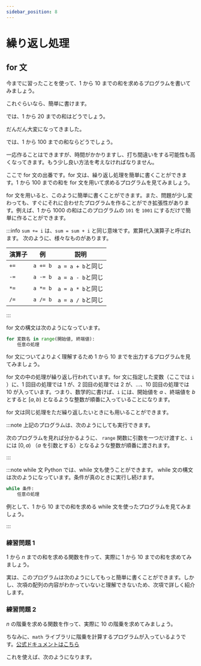 ```yaml
---
sidebar_position: 8
---
```



# 繰り返し処理

## for 文

今までに習ったことを使って、1 から 10 までの和を求めるプログラムを書いてみましょう。

<ViewSource path="/for/sum_1to10.ipynb" />

これぐらいなら、簡単に書けます。

では、1 から 20 までの和はどうでしょう。

<ViewSource path="/for/sum_1to20.ipynb" />

だんだん大変になってきました。

では、1 から 100 までの和ならどうでしょう。

<ViewSource path="/for/sum_1to100.ipynb" />

一応作ることはできますが、時間がかかりますし、打ち間違いをする可能性も高くなってきます。もう少し良い方法を考えなければなりません。

ここで for 文の出番です。for 文は、繰り返し処理を簡単に書くことができます。1 から 100 までの和を for 文を用いて求めるプログラムを見てみましょう。

<ViewSource path="/for/for_sum_1to100.ipynb" />

for 文を用いると、このように簡単に書くことができます。また、問題が少し変わっても、すぐにそれに合わせたプログラムを作ることができ拡張性があります。例えば、1 から 1000 の和はこのプログラムの `101` を `1001` にするだけで簡単に作ることができます。

<ViewSource path="/for/for_sum_1to1000.ipynb" />

:::info
`sum += i` は、`sum = sum + i` と同じ意味です。累算代入演算子と呼ばれます。
次のように、様々なものがあります。

| 演算子 | 例       | 説明              |
| ------ | -------- | ----------------- |
| `+=`   | `a += b` | `a = a + b`と同じ |
| `-=`   | `a -= b` | `a = a - b`と同じ |
| `*=`   | `a *= b` | `a = a * b`と同じ |
| `/=`   | `a /= b` | `a = a / b`と同じ |

:::

for 文の構文は次のようになっています。

```python
for 変数名 in range(開始値, 終端値):
    任意の処理
```

for 文についてよりよく理解するため 1 から 10 までを出力するプログラムを見てみましょう。

<ViewSource path="/for/for_1to10.ipynb" />

for 文の中の処理が繰り返し行われています。for 文に指定した変数（ここでは `i` ）に、1 回目の処理では 1 が、2 回目の処理では 2 が、…、10 回目の処理では 10 が入っています。つまり、数学的に書けば、`i` には、開始値を $a$ 、終端値を $b$ とすると $[a,b)$ となるような整数が順番に入っていることになります。

for 文は同じ処理をただ繰り返したいときにも用いることができます。

<ViewSource path="/for/for_hello.ipynb" />

:::note
上記のプログラムは、次のようにしても実行できます。

<ViewSource path="/for/for_hello2.ipynb" />

次のプログラムを見れば分かるように、 `range` 関数に引数を一つだけ渡すと、`i` には $[0, a)$ （$a$ を引数とする）となるような整数が順番に渡されます。

<ViewSource path="/for/range.ipynb" />
:::

:::note while 文
Python では、while 文も使うことができます。
while 文の構文は次のようになっています。条件が真のときに実行し続けます。

```python
while 条件:
    任意の処理
```

例として、1 から 10 までの和を求める while 文を使ったプログラムを見てみましょう。

<ViewSource path="/for/while.ipynb" />

:::

### 練習問題 1

$1$ から $n$ までの和を求める関数を作って、実際に 1 から 10 までの和を求めてみましょう。

<Answer>
<ViewSource path="/for/upto.ipynb" />

実は、このプログラムは次のようにしてもっと簡単に書くことができます。しかし、次項の配列の内容がわかっていないと理解できないため、次項で詳しく紹介します。

<ViewSource path="/for/upto_sum.ipynb" />
</Answer>

### 練習問題 2

$n$ の階乗を求める関数を作って、実際に 10 の階乗を求めてみましょう。

<Answer>
<ViewSource path="/for/factorial.ipynb" />

ちなみに、`math` ライブラリに階乗を計算するプログラムが入っているようです。[公式ドキュメントはこちら](https://docs.python.org/ja/3/library/math.html#math.factorial)

これを使えば、次のようになります。

<ViewSource path="/for/factorial_lib.ipynb" />
</Answer>
